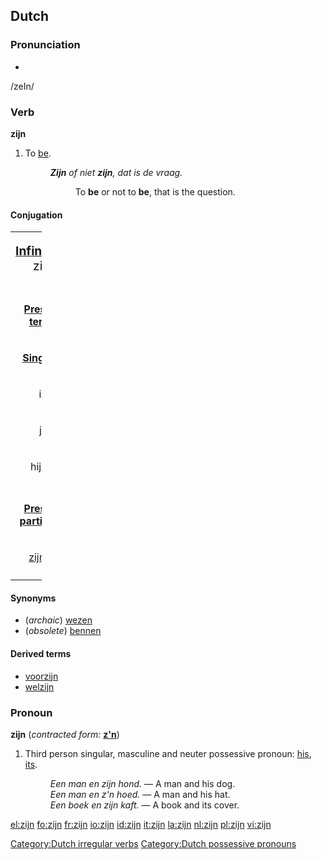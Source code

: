 ==Dutch==

===Pronunciation===
*{{audio|Nl-zijn.ogg|audio}}
/zeIn/

===Verb===
'''zijn'''

# To [[be]].
#: '''''Zijn''' of niet '''zijn''', dat is de vraag.''
#:: To '''be''' or not to '''be''', that is the question.

====Conjugation====
{| border=1 rules=all style="border:1px solid #99B3FF; background-color:#f9f9f9; padding:5px; font-size: 95%; width:100%;"
|colspan=8 width=100% align=center|<big>'''[[infinitive|Infinitive]]:''' zijn</big>
|-
|colspan=8 height=9px|
|-
|colspan=4 width=50% align=center|'''[[Present tense]]'''
|colspan=4 width=50% align=center|'''[[past tense|Past tense]]'''
|-
|colspan=2 width=25% align=center|'''[[Singular]]'''
|colspan=2 width=25% align=center|'''[[Plural]]'''
|colspan=2 width=25% align=center|'''[[Singular]]'''
|colspan=2 width=25% align=center|'''[[Plural]]'''
|-
|width=5% align=center|ik
|width=20% align=center|[[ben]]
|width=5% align=center|wij
|width=20% align=center|zijn
|width=5% align=center|ik
|width=20% align=center|[[was]]
|width=5% align=center|wij
|width=20% align=center|[[waren]]
|-
|width=5% align=center|jij
|width=20% align=center|[[bent]]
|width=5% align=center|jullie
|width=20% align=center|zijn
|width=5% align=center|jij
|width=20% align=center|[[was]]
|width=5% align=center|jullie
|width=20% align=center|[[waren]]
|-
|width=5% align=center|hij/zij
|width=20% align=center|[[is]]
|width=5% align=center|zij
|width=20% align=center|zijn
|width=5% align=center|hij/zij
|width=20% align=center|[[was]]
|width=5% align=center|zij
|width=20% align=center|[[waren]]
|-
|colspan=8 height=9px|
|-
|colspan=2 width=25% align=center|'''[[present participle|Present participle]]'''
|colspan=2 width=25% align=center|'''([[Auxiliary]]) [[past participle|Past participle]]'''
|colspan=2 width=25% align=center|'''[[imperative|Imperative]]'''
|colspan=2 width=25% align=center|'''[[Subjunctive]]'''
|-
|colspan=2 width=25% align=center|[[zijnde]]
|colspan=2 width=25% align=center|zijn [[geweest]]
|colspan=2 width=25% align=center|[[wees]]
|colspan=2 width=25% align=center|[[zij]]
|-
|}

====Synonyms====
* (''archaic'') [[wezen]]
* (''obsolete'') [[bennen]]

====Derived terms====
* [[voorzijn]]
* [[welzijn]]

===Pronoun===
'''zijn''' (''contracted form:'' '''[[z'n]]''')

# {{possessive}} Third person singular, masculine and neuter possessive pronoun: [[his]], [[its]].
#:'' Een man en zijn hond.'' &mdash; A man and his dog.
#:'' Een man en z'n hoed.'' &mdash; A man and his hat.
#:'' Een boek en zijn kaft.'' &mdash; A book and its cover.

[[Category:Dutch irregular verbs]]
[[Category:Dutch possessive pronouns]]

[[el:zijn]]
[[fo:zijn]]
[[fr:zijn]]
[[io:zijn]]
[[id:zijn]]
[[it:zijn]]
[[la:zijn]]
[[nl:zijn]]
[[pl:zijn]]
[[vi:zijn]]